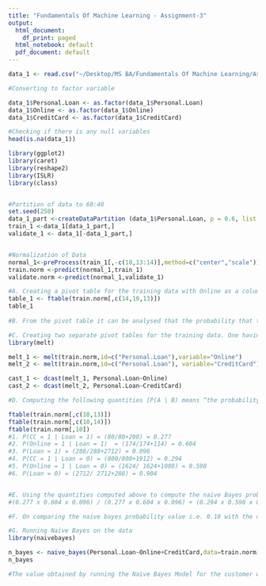 ```yaml
---
title: "Fundamentals Of Machine Learning - Assignment-3"
output:
  html_document:
    df_print: paged
  html_notebook: default
  pdf_document: default
---
```




```r
data_1 <- read.csv("~/Desktop/MS BA/Fundamentals Of Machine Learning/Assignment - 3/UniversalBank.csv")

#Converting to factor variable

data_1$Personal.Loan <- as.factor(data_1$Personal.Loan)
data_1$Online <- as.factor(data_1$Online)
data_1$CreditCard <- as.factor(data_1$CreditCard)

#Checking if there is any null variables
head(is.na(data_1))

library(ggplot2)
library(caret)
library(reshape2)
library(ISLR)
library(class)


#Partition of data to 60:40
set.seed(250)
data_1_part <-createDataPartition (data_1$Personal.Loan, p = 0.6, list = F)
train_1 <-data_1[data_1_part,]
validate_1 <- data_1[-data_1_part,]


#Normalization of Data
normal_1<-preProcess(train_1[,-c(10,13:14)],method=c("center","scale"))
train.norm <-predict(normal_1,train_1)
validate.norm <-predict(normal_1,validate_1)

#A. Creating a pivot table for the training data with Online as a column variable, CC as a row variable and Loan as a secondary row variable.
table_1 <- ftable(train.norm[,c(14,10,13)])
table_1
 
#B. From the pivot table it can be analysed that the probability that this customer will accept the loan offer is 44/44+479 = 0.0841.

#C. Creating two separate pivot tables for the training data. One having Personal Loan (rows) as a function of Online (columns) and the other will have Personal Loan (rows) as a function of Credit Card.
library(melt)

melt_1 <- melt(train.norm,id=c("Personal.Loan"),variable="Online")
melt_2 <- melt(train.norm,id=c("Personal.Loan"), variable="CreditCard")

cast_1 <- dcast(melt_1, Personal.Loan~Online)
cast_2 <- dcast(melt_2, Personal.Loan~CreditCard)

#D. Computing the following quantities [P(A | B) means “the probability of A given B

ftable(train.norm[,c(10,13)])
ftable(train.norm[,c(10,14)])
ftable(train.norm[,10])
#1. P(CC = 1 | Loan = 1) = (80/80+208) = 0.277
#2. P(Online = 1 | Loan = 1)  = (174/174+114) = 0.604
#3. P(Loan = 1) = (288/288+2712) = 0.096
#4. P(CC = 1 | Loan = 0) = (800/800+1912) = 0.294
#5. P(Online = 1 | Loan = 0) = (1624/ 1624+1088) = 0.598
#6. P(Loan = 0) = (2712/ 2712+288) = 0.904


#E. Using the quantities computed above to compute the naive Bayes probability P(Loan = 1 | CC = 1, Online = 1).
#(0.277 x 0.604 x 0.096) / (0.277 x 0.604 x 0.096) + (0.294 x 0.598 x 0.904) = 0.10

#F. On comparing the naive bayes probability value i.e. 0.10 with the one obtained from the pivot table in (B) i.e.0.0841 it can be noticed that both the values lie near to each other and also the naive bayes has a higher accurate estimate when compared to "B".

#G. Running Naive Bayes on the data
library(naivebayes)

n_bayes <- naive_bayes(Personal.Loan~Online+CreditCard,data=train.norm)
n_bayes

#The value obtained by running the Naive Bayes Model for the customer who is accepting the loan and using credit card plus being an online banking user is 0.10 which is equivalent to the value obtained in E.



```




